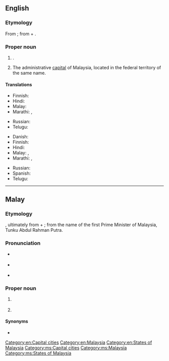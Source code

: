 ==English==
{{wikipedia}}

===Etymology===
From {{etyl|ms|en}} {{m|ms|Putrajaya}}; from {{etyl|sa|en}} {{m|sa|पुत्र}} + {{m|sa|जय|tr=jayá}}.

===Proper noun===
{{en-proper noun}}

# {{place|en|federal territory|in western|c/Malaysia}}.
# The administrative [[capital]] of Malaysia, located in the federal territory of the same name.

====Translations====
{{trans-top|federal territory in Malaysia}}
* Finnish: {{t|fi|Putrajaya}}
* Hindi: {{t|hi|पुत्रजया|tr=putrajayā}}
* Malay: {{t|ms|Putrajaya}}
* Marathi: {{t|mr|पुत्रजय|tr=putrajaya|sc=Deva}}, {{t|mr|पुतरजाय|tr=putarajāya|sc=Deva}}
{{trans-mid}}
* Russian: {{t|ru|Путраджа́я|f}}
* Telugu: {{t|te|పుత్రజయ}}
{{trans-bottom}}

{{trans-top|administrative capital of Malaysia}}
* Danish: {{t|da|Putrajaya}}
* Finnish: {{t|fi|Putrajaya}}
* Hindi: {{t|hi|पुत्रजया|tr=putrajayā}}
* Malay: {{t|ms|Putrajaya}}, {{t|ms|Prang Besar}}
* Marathi: {{t|mr|पुत्रजय|tr=putrajaya|sc=Deva}}, {{t|mr|पुतरजाय|tr=putarajāya|sc=Deva}}
{{trans-mid}}
* Russian: {{t|ru|Путраджа́я|f}}
* Spanish: {{t|es|Putrajaya}}
* Telugu: {{t|te|పుత్రజయ}}
{{trans-bottom}}

[[Category:en:Capital cities]]
[[Category:en:Malaysia]]
[[Category:en:States of Malaysia]]

----

==Malay==
{{wikipedia|lang=ms}}

===Etymology===
{{compound|ms|putra|gloss1=prince|jaya|gloss2=success}}, ultimately from {{etyl|sa|ms}} {{m|sa|पुत्र}} + {{m|sa|जय|tr=jayá}}; from the name of the first Prime Minister of Malaysia, Tunku Abdul Rahman Putra.

===Pronunciation===
* {{a|Johor-Selangor}} {{IPA|ms|/putərəd͡ʒajə/}}
* {{a|Riau-Lingga}} {{IPA|ms|/putərad͡ʒaja/}}
* {{rhymes|ms|ajə|jə|ə}}

===Proper noun===
{{head|ms|proper noun|head=[[putra|Putra]][[jaya]]}}

# {{l|en|Putrajaya}} {{qualifier|federal territory in Malaysia}}
# {{l|en|Putrajaya}} {{qualifier|capital of Malaysia}}

====Synonyms====
* {{l|ms|Prang Besar}}

[[Category:ms:Capital cities]]
[[Category:ms:Malaysia]]
[[Category:ms:States of Malaysia]]